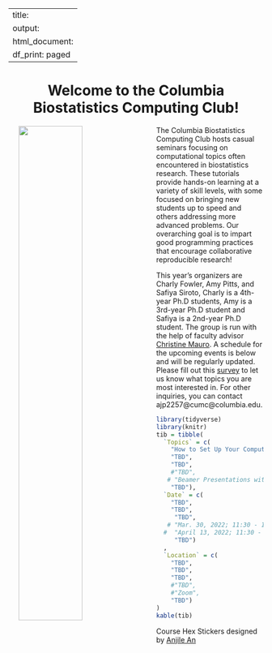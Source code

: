
---
title:
output:
  html_document:
    df_print: paged
---

<h1 style="text-align:center">Welcome to the Columbia Biostatistics Computing Club!</h1>

<p>

<img src="images/columbia_biostatistics.png" style="width:50%" align="left" hspace="20"> The Columbia Biostatistics Computing Club hosts casual seminars focusing on computational topics often encountered in biostatistics research. These tutorials provide hands-on learning at a variety of skill levels, with some focused on bringing new students up to speed and others addressing more advanced problems. Our overarching goal is to impart good programming practices that encourage collaborative reproducible research!

This year's organizers are Charly Fowler, Amy Pitts, and Safiya Siroto, Charly is a 4th-year Ph.D students, Amy is a 3rd-year Ph.D student and Safiya is a 2nd-year Ph.D student. The group is run with the help of faculty advisor [Christine Mauro](http://christinemauro.com/). A schedule for the upcoming  events is below and will be regularly updated. Please fill out this [survey](
https://docs.google.com/forms/d/e/1FAIpQLSceqYZIWdNcKL_wcdWGeVVQrp1CFQiWfMdvgHgIJGqC5Hmh5Q/viewform?usp=sf_link) to let us know what topics you are most interested in. For other inquiries, you can contact ajp2257@cumc@columbia.edu.

</p>




```r
library(tidyverse)
library(knitr)
tib = tibble(
  `Topics` = c(
    "How to Set Up Your Computer as a Statistician ",
    "TBD",
    "TBD",
    #"TBD",
   # "Beamer Presentations with Career China",
    "TBD"),
  `Date` = c(
    "TBD", 
    "TBD", 
     "TBD", 
   # "Mar. 30, 2022; 11:30 - 1:00pm",
  #  "April 13, 2022; 11:30 - 12:30pm",
     "TBD")
  ,
  `Location` = c(
    "TBD",
    "TBD",
    "TBD",
    #"TBD",
    #"Zoom",
    "TBD")
)
kable(tib)
```

Course Hex Stickers designed by <a href="https://www.behance.net/anjilean">Anjile An</a>